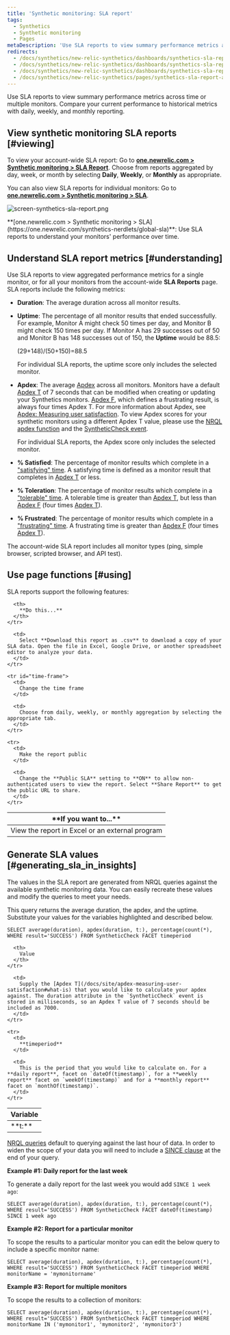 ```yaml
---
title: 'Synthetic monitoring: SLA report'
tags:
  - Synthetics
  - Synthetic monitoring
  - Pages
metaDescription: 'Use SLA reports to view summary performance metrics across all your monitors, and to compare your current performance to historical metrics.'
redirects:
  - /docs/synthetics/new-relic-synthetics/dashboards/synthetics-sla-report-dashboard-aggregate-metrics-all-monitors
  - /docs/synthetics/new-relic-synthetics/dashboards/synthetics-sla-report-dashboard-aggregate-monitor-metrics
  - /docs/synthetics/new-relic-synthetics/dashboards/synthetics-sla-report-aggregate-monitor-metrics
  - /docs/synthetics/new-relic-synthetics/pages/synthetics-sla-report-aggregate-monitor-metrics
---
```



Use SLA reports to view summary performance metrics across time or multiple monitors. Compare your current performance to historical metrics with daily, weekly, and monthly reporting.

## View synthetic monitoring SLA reports [#viewing]

To view your account-wide SLA report: Go to **[one.newrelic.com > Synthetic monitoring > SLA Report](https://one.newrelic.com/synthetics-nerdlets/global-sla)**. Choose from reports aggregated by day, week, or month by selecting **Daily**, **Weekly**, or **Monthly** as appropriate.

You can also view SLA reports for individual monitors: Go to **[one.newrelic.com > Synthetic monitoring > SLA](https://one.newrelic.com/synthetics-nerdlets/global-sla)**.

<img
  title="screen-synthetics-sla-report.png"
  alt="screen-synthetics-sla-report.png"
  src={syntheticSLAReport}
/>

<figcaption>
**[one.newrelic.com > Synthetic monitoring > SLA](https://one.newrelic.com/synthetics-nerdlets/global-sla)**: Use SLA reports to understand your monitors' performance over time.
</figcaption>

## Understand SLA report metrics [#understanding]

Use SLA reports to view aggregated performance metrics for a single monitor, or for all your monitors from the account-wide **SLA Reports** page. SLA reports include the following metrics:

* **Duration**: The average duration across all monitor results.
* **Uptime**: The percentage of all monitor results that ended successfully. For example, Monitor A might check 50 times per day, and Monitor B might check 150 times per day. If Monitor A has 29 successes out of 50 and Monitor B has 148 successes out of 150, the **Uptime** would be 88.5:

  (29+148)/(50+150)=88.5

  For individual SLA reports, the uptime score only includes the selected monitor.
* **Apdex**: The average [Apdex](/docs/apm/new-relic-apm/apdex/apdex-measuring-user-satisfaction) across all monitors. Monitors have a default [Apdex T](/docs/apm/new-relic-apm/getting-started/glossary#apdex_t) of 7 seconds that can be modified when creating or updating your Synthetics monitors. [Apdex F](/docs/apm/new-relic-apm/getting-started/glossary#apdex_f), which defines a frustrating result, is always four times Apdex T. For more information about Apdex, see [Apdex: Measuring user satisfaction](/docs/apm/new-relic-apm/apdex/apdex-measuring-user-satisfaction). To view Apdex scores for your synthetic monitors using a different Apdex T value, please use the [NRQL apdex function](/docs/query-your-data/nrql-new-relic-query-language/get-started/nrql-syntax-clauses-functions/#func-apdex) and the [SyntheticCheck event](/attribute-dictionary/?event=SyntheticCheck).

  For individual SLA reports, the Apdex score only includes the selected monitor.
* **% Satisfied**: The percentage of monitor results which complete in a ["satisfying" time](/docs/apm/new-relic-apm/apdex/apdex-measuring-user-satisfaction#bullet-satisfied). A satisfying time is defined as a monitor result that completes in [Apdex T](/docs/apm/new-relic-apm/getting-started/glossary#apdex_t) or less.
* **% Toleration**: The percentage of monitor results which complete in a ["tolerable" time](/docs/apm/new-relic-apm/apdex/apdex-measuring-user-satisfaction#bullet-tolerating). A tolerable time is greater than [Apdex T](/docs/apm/new-relic-apm/getting-started/glossary#apdex_t), but less than [Apdex F](/docs/apm/new-relic-apm/getting-started/glossary#apdex_f) (four times [Apdex T](/docs/apm/new-relic-apm/getting-started/glossary#apdex_t)).
* **% Frustrated**: The percentage of monitor results which complete in a ["frustrating" time](/docs/apm/new-relic-apm/apdex/apdex-measuring-user-satisfaction#bullet-tolerating). A frustrating time is greater than [Apdex F](/docs/apm/new-relic-apm/getting-started/glossary#apdex_f) (four times [Apdex T](/docs/apm/new-relic-apm/getting-started/glossary#apdex_t)).

The account-wide SLA report includes all monitor types (ping, simple browser, scripted browser, and API test).

## Use page functions [#using]

SLA reports support the following features:

<table>
  <thead>
    <tr>
      <th width={200}>
        **If you want to...**
      </th>

      <th>
        **Do this...**
      </th>
    </tr>
  </thead>

  <tbody>
    <tr id="download-report">
      <td>
        View the report in Excel or an external program
      </td>

      <td>
        Select **Download this report as .csv** to download a copy of your SLA data. Open the file in Excel, Google Drive, or another spreadsheet editor to analyze your data.
      </td>
    </tr>

    <tr id="time-frame">
      <td>
        Change the time frame
      </td>

      <td>
        Choose from daily, weekly, or monthly aggregation by selecting the appropriate tab.
      </td>
    </tr>

    <tr>
      <td>
        Make the report public
      </td>

      <td>
        Change the **Public SLA** setting to **ON** to allow non-authenticated users to view the report. Select **Share Report** to get the public URL to share.
      </td>
    </tr>
  </tbody>
</table>

## Generate SLA values [#generating_sla_in_insights]

The values in the SLA report are generated from NRQL queries against the available synthetic monitoring data. You can easily recreate these values and modify the queries to meet your needs.

This query returns the average duration, the apdex, and the uptime. Substitute your values for the variables highlighted and described below.

```
SELECT average(duration), apdex(duration, t:), percentage(count(*), WHERE result='SUCCESS') FROM SyntheticCheck FACET timeperiod
```

<table>
  <thead>
    <tr>
      <th width={200}>
        Variable
      </th>

      <th>
        Value
      </th>
    </tr>
  </thead>

  <tbody>
    <tr>
      <td>
        **t:**
      </td>

      <td>
        Supply the [Apdex T](/docs/site/apdex-measuring-user-satisfaction#what-is) that you would like to calculate your apdex against. The duration attribute in the `SyntheticCheck` event is stored in milliseconds, so an Apdex T value of 7 seconds should be included as 7000.
      </td>
    </tr>

    <tr>
      <td>
        **timeperiod**
      </td>

      <td>
        This is the period that you would like to calculate on. For a **daily report**, facet on `dateOf(timestamp)`, for a **weekly report** facet on `weekOf(timestamp)` and for a **monthly report** facet on `monthOf(timestamp)`.
      </td>
    </tr>
  </tbody>
</table>

[NRQL queries](/docs/query-your-data/nrql-new-relic-query-language/get-started/introduction-nrql-new-relics-query-language) default to querying against the last hour of data. In order to widen the scope of your data you will need to include a [SINCE clause](/docs/insights/new-relic-insights/using-new-relic-query-language/nrql-reference#sel-since) at the end of your query.

**Example #1: Daily report for the last week**

To generate a daily report for the last week you would add `SINCE 1 week ago`:

```
SELECT average(duration), apdex(duration, t:), percentage(count(*), WHERE result='SUCCESS') FROM SyntheticCheck FACET dateOf(timestamp) SINCE 1 week ago
```

**Example #2: Report for a particular monitor**

To scope the results to a particular monitor you can edit the below query to include a specific monitor name:

```
SELECT average(duration), apdex(duration, t:), percentage(count(*), WHERE result='SUCCESS') FROM SyntheticCheck FACET timeperiod WHERE monitorName = 'mymonitorname'
```

**Example #3: Report for multiple monitors**

To scope the results to a collection of monitors:

```
SELECT average(duration), apdex(duration, t:), percentage(count(*), WHERE result='SUCCESS') FROM SyntheticCheck FACET timeperiod WHERE monitorName IN ('mymonitor1', 'mymonitor2', 'mymonitor3')
```
